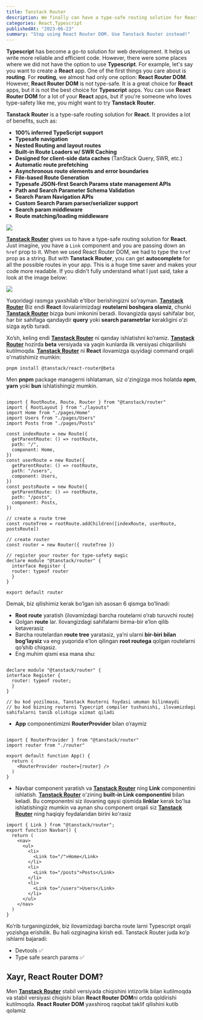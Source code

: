 ```yaml
---
title: Tanstack Router
description: We finally can have a type-safe routing solution for React. Learn how to use Tanstack Router.
categories: React,Typescript
publishedAt: "2023-06-23"
summary: "Stop using React Router DOM. Use Tanstack Router instead!"
---
```


**Typescript** has become a go-to solution for web development. It helps us write more reliable and efficient code. However, there were some places where we did not have the option to use **Typescript**. For example, let's say you want to create a **React** app. One of the first things you care about is **routing**. For **routing**, we almost had only one option: **React Router DOM**. However, **React Router DOM** is not type-safe. It is a great choice for **React** apps, but it is not the best choice for **Typescript** apps. You can use **React Router DOM** for a lot of your **React** apps, but if you're someone who loves type-safety like me, you might want to try **Tanstack Router**.

**Tanstack Router** is a type-safe routing solution for **React**. It provides a lot of benefits, such as:

- **100% inferred TypeScript support**
- **Typesafe navigation**
- **Nested Routing and layout routes**
- **Built-in Route Loaders w/ SWR Caching**
- **Designed for client-side data caches** (TanStack Query, SWR, etc.)
- **Automatic route prefetching**
- **Asynchronous route elements and error boundaries**
- **File-based Route Generation**
- **Typesafe JSON-first Search Params state management APIs**
- **Path and Search Parameter Schema Validation**
- **Search Param Navigation APIs**
- **Custom Search Param parser/serializer support**
- **Search param middleware**
- **Route matching/loading middleware**

![](https://miro.medium.com/v2/resize:fit:875/0*NwEly64rEq5KkqBX)

[**Tanstack Router**](https://tanstack.com/router/v1) gives us to have a type-safe routing solution for **React**. Just imagine, you have a `Link` component and you are passing down an `href` prop to it. When we used React Router DOM, we had to type the `href` prop as a string. But with **Tanstack Router**, you can get **autocomplete** for all the possible routes in your app. This is a huge time saver and makes your code more readable. If you didn't fully understand what I just said, take a look at the image below:

![](https://ik.imagekit.io/khaitbek/blog/ts-router-intro/image.png?updatedAt=1702958474379)

Yuqoridagi rasmga yaxshilab e'tibor berishingizni so'rayman. [**Tanstack Router**](https://tanstack.com/router/v1) Biz endi **React** ilovalarimizdagi **routelarni boshqara olamiz**, chunki [**Tanstack Router**](https://tanstack.com/router/v1) bizga buni imkonini beradi. Ilovangizda qaysi sahifalar bor, har bir sahifaga qandaydir **query** yoki **search parametrlar** kerakligini o’zi sizga aytib turadi.

Xo’sh, keling endi [**Tanstack Router**](https://tanstack.com/router/v1) ni qanday ishlatishni ko’ramiz. [**Tanstack Router**](https://tanstack.com/router/v1) hozirda **beta** versiyada va yaqin kunlarda ilk versiyasi chiqarilishi kutilmoqda. [**Tanstack Router**](https://tanstack.com/router/v1) ni **React** ilovamizga quyidagi command orqali o'rnatishimiz mumkin:

`pnpm install @tanstack/react-router@beta`

Men **pnpm** package managerni ishlataman, siz o'zingizga mos holatda **npm**, **yarn** yoki **bun** ishlatishingiz mumkin.

```

import { RootRoute, Route, Router } from "@tanstack/router"
import { RootLayout } from "./layouts"
import Home from "./pages/Home"
import Users from "./pages/Users"
import Posts from "./pages/Posts"

const indexRoute = new Route({
  getParentRoute: () => rootRoute,
  path: "/",
  component: Home,
})
const userRoute = new Route({
  getParentRoute: () => rootRoute,
  path: "/users",
  component: Users,
})
const postsRoute = new Route({
  getParentRoute: () => rootRoute,
  path: "/posts",
  component: Posts,
})

// create a route tree
const routeTree = rootRoute.addChildren([indexRoute, userRoute, postsRoute])

// create router
const router = new Router({ routeTree })

// register your router for type-safety magic
declare module "@tanstack/router" {
  interface Register {
  router: typeof router
  }
}

export default router
```

Demak, biz qilishimiz kerak bo’lgan ish asosan 6 qismga bo’linadi:

- **Root route** yaratish (ilovamizdagi barcha routelarni o’rab turuvchi route)
- Qolgan **route** lar. Ilovangizdagi sahifalarni birma-bir e’lon qilib ketaverasiz
- Barcha routelardan **route tree** yaratasiz, ya’ni ularni **bir-biri bilan bog’laysiz** va eng yuqorida e’lon qilingan **root routega** qolgan routelarni qo’shib chiqasiz.
- Eng muhim qismi esa mana shu:

```

declare module "@tanstack/router" {
interface Register {
  router: typeof router;
  }
}

// bu kod yozilmasa, Tanstack Routerni foydasi umuman bilinmaydi
// bu kod bizning routerni Typecript compiler tushunishi, ilovamizdagi sahifalarni tanib olishiga xizmat qiladi
```

- **App** componentimizni **RouterProvider** bilan o’raymiz

```

import { RouterProvider } from "@tanstack/router"
import router from "./router"

export default function App() {
  return (
    <RouterProvider router={router} />
  )
}
```

- Navbar component yaratish va [**Tanstack Router**](https://tanstack.com/router/v1) ning **Link** componentini ishlatish.
  [**Tanstack Router**](https://tanstack.com/router/v1) o'zining **built-in Link componentini** bilan keladi. Bu componentni siz ilovaning qaysi qismida **linklar** kerak bo'lsa ishlatishingiz mumkin va aynan shu component orqali siz [**Tanstack Router**](https://tanstack.com/router/v1) ning haqiqiy foydalaridan birini ko'rasiz

```
import { Link } from "@tanstack/router";
export function Navbar() {
  return (
    <nav>
      <ul>
        <li>
          <Link to="/">Home</Link>
        </li>
        <li>
          <Link to="/posts">Posts</Link>
        </li>
        <li>
          <Link to="/users">Users</Link>
        </li>
      </ul>
    </nav>
  )
}
```

Ko’rib turganingizdek, biz ilovamizdagi barcha route larni Typescript orqali yozishga erishdik. Bu hali ozginagina kirish edi. Tanstack Router juda ko’p ishlarni bajaradi:

<ul>
  <li> Devtools ✅</li>
  <li> Type safe search params ✅</li>
</ul>

## Xayr, React Router DOM?

Men [**Tanstack Router**](https://tanstack.com/router/v1) stabil versiyada chiqishini intizorlik bilan kutilmoqda va stabil versiyasi chiqishi bilan **React Router DOM**ni ortda qoldirishi kutilmoqda. **React Router DOM** yaxshiroq raqobat taklif qilishini kutib qolamiz
